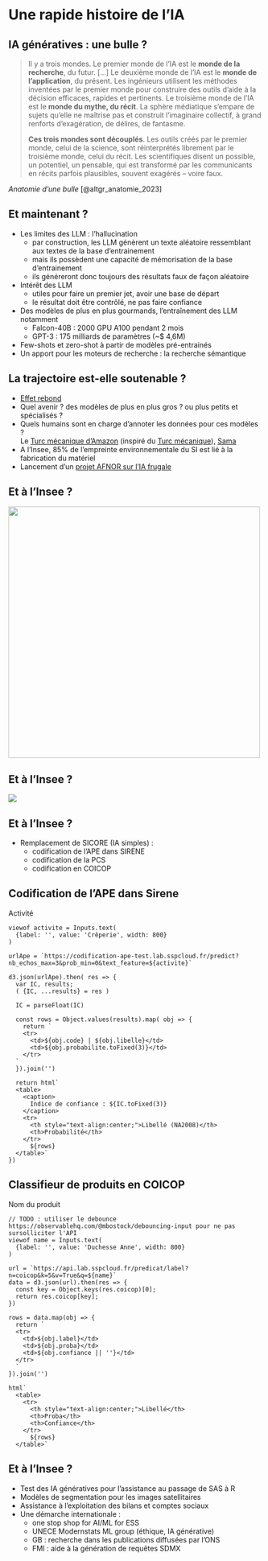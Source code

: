 
# Une rapide histoire de l'IA







## IA génératives : une bulle ? {.smaller}

> Il y a trois mondes. Le premier monde de l’IA est le **monde de la recherche**, du futur. [...] Le deuxième monde de l’IA est le **monde de l’application**, du présent. Les ingénieurs utilisent les méthodes inventées par le premier monde pour construire des outils d’aide à la décision efficaces, rapides et pertinents. Le troisième monde de l’IA est le **monde du mythe, du récit**. La sphère médiatique s’empare de sujets qu’elle ne maîtrise pas et construit l’imaginaire collectif, à grand renforts d’exagération, de délires, de fantasme.
> 
> **Ces trois mondes sont découplés**. Les outils créés par le premier monde, celui de la science, sont réinterprétés librement par le troisième monde, celui du récit. Les scientifiques disent un possible, un potentiel, un pensable, qui est transformé par les communicants en récits parfois plausibles, souvent exagérés -- voire faux.

_Anatomie d'une bulle_ [@altgr_anatomie_2023]

## Et maintenant ? {.smaller}

- Les limites des LLM : l'hallucination 
  * par construction, les LLM génèrent un texte aléatoire ressemblant aux textes de la base d'entrainement
  * mais ils possèdent une capacité de mémorisation de la base d'entrainement
  * ils généreront donc toujours des résultats faux de façon aléatoire
- Intérêt des LLM
  * utiles pour faire un premier jet, avoir une base de départ
  * le résultat doit être contrôlé, ne pas faire confiance
- Des modèles de plus en plus gourmands, l'entraînement des LLM notamment
  * Falcon-40B : 2000 GPU A100 pendant 2 mois
  * GPT-3 : 175 milliards de paramètres (~$ 4,6M)
- Few-shots et zero-shot à partir de modèles pré-entrainés
- Un apport pour les moteurs de recherche : la recherche sémantique

## La trajectoire est-elle soutenable ?

- [Effet rebond](https://fr.wikipedia.org/wiki/Effet_rebond_(%C3%A9conomie))
- Quel avenir ? des modèles de plus en plus gros ? ou plus petits et spécialisés ?
- Quels humains sont en charge d’annoter les données pour ces modèles ?  
  Le [Turc mécanique d'Amazon](https://www.mturk.com/) (inspiré du [Turc mécanique](https://fr.wikipedia.org/wiki/Turc_m%C3%A9canique)), [Sama](https://time.com/6247678/openai-chatgpt-kenya-workers/)
- A l’Insee, 85% de l’empreinte environnementale du SI est lié à la fabrication du matériel
- Lancement d'un [projet AFNOR sur l'IA frugale](https://normalisation.afnor.org/nos-solutions/afnor-spec/intelligence-artificielle-frugale/)

## Et à l'Insee ?

::: {.r-stack}

![](_histoire/img/ai-company.jpeg){height="500"}

:::

## Et à l'Insee ?

![](_histoire/img/data-science-related-domains.png){fig-align="center"}

## Et à l'Insee ? {.smaller}

- Remplacement de SICORE (IA simples) :
  * codification de l'APE dans SIRENE
  * codification de la PCS
  * codification en COICOP

## Codification de l'APE dans Sirene

Activité

```ojs
viewof activite = Inputs.text( 
  {label: '', value: 'Crêperie', width: 800}
)

urlApe = `https://codification-ape-test.lab.sspcloud.fr/predict?nb_echos_max=3&prob_min=0&text_feature=${activite}`

d3.json(urlApe).then( res => {
  var IC, results;
  ( {IC, ...results} = res )

  IC = parseFloat(IC)

  const rows = Object.values(results).map( obj => {
    return `
    <tr>
      <td>${obj.code} | ${obj.libelle}</td>
      <td>${obj.probabilite.toFixed(3)}</td>
    </tr>
  `
  }).join('')
  
  return html`
  <table>
    <caption>
      Indice de confiance : ${IC.toFixed(3)}
    </caption>
    <tr>
      <th style="text-align:center;">Libellé (NA2008)</th>
      <th>Probabilité</th>
    </tr>
      ${rows}
  </table>`
})
```

## Classifieur de produits en COICOP

Nom du produit

```ojs
// TODO : utiliser le debounce https://observablehq.com/@mbostock/debouncing-input pour ne pas sursolliciter l'API
viewof name = Inputs.text( 
  {label: '', value: 'Duchesse Anne', width: 800}
)

url = `https://api.lab.sspcloud.fr/predicat/label?n=coicop&k=5&v=True&q=${name}`
data = d3.json(url).then(res => {
  const key = Object.keys(res.coicop)[0];
  return res.coicop[key];
})

rows = data.map(obj => {
  return `
  <tr>
    <td>${obj.label}</td>
    <td>${obj.proba}</td>
    <td>${obj.confiance || ''}</td>
  </tr>
  `
}).join('')

html`
  <table>
    <tr>
      <th style="text-align:center;">Libellé</th>
      <th>Proba</th>
      <th>Confiance</th>
    </tr>
      ${rows}
  </table>`
```

## Et à l'Insee ? {.smaller}

- Test des IA génératives pour l'assistance au passage de SAS à R
- Modèles de segmentation pour les images satellitaires
- Assistance à l'exploitation des bilans et comptes sociaux
- Une démarche internationale :
  * one stop shop for AI/ML for ESS
  * UNECE Modernstats ML group (éthique, IA générative)
  * GB : recherche dans les publications diffusées par l'ONS
  * FMI : aide à la génération de requêtes SDMX
